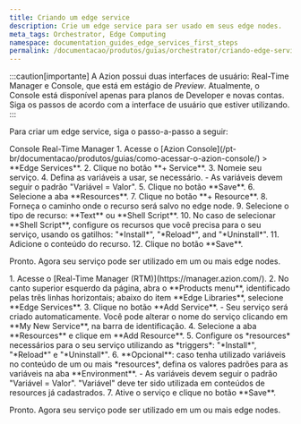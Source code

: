 ```yaml
---
title: Criando um edge service
description: Crie um edge service para ser usado em seus edge nodes.
meta_tags: Orchestrator, Edge Computing
namespace: documentation_guides_edge_services_first_steps
permalink: /documentacao/produtos/guias/orchestrator/criando-edge-service/
---
```



:::caution[importante]
A Azion possui duas interfaces de usuário: Real-Time Manager e Console, que está em estágio de *Preview*. Atualmente, o Console está disponível apenas para planos de Developer e novas contas. Siga os passos de acordo com a interface de usuário que estiver utilizando.
:::

Para criar um edge service, siga o passo-a-passo a seguir:

<Tabs client:visible>
    <Fragment slot="tab.console">Console</Fragment>
    <Fragment slot="tab.rtm">Real-Time Manager</Fragment>

<Fragment slot="panel.console">
1. Acesse o [Azion Console](/pt-br/documentacao/produtos/guias/como-acessar-o-azion-console/) > **Edge Services**.
2. Clique no botão **+ Service**.
3. Nomeie seu serviço.
4. Defina as variáveis a usar, se necessário.
    - As variáveis devem seguir o padrão "Variável = Valor".
5. Clique no botão **Save**.
6. Selecione a aba **Resources**.
7. Clique no botão **+ Resource**.
8. Forneça o caminho onde o recurso será salvo no edge node.
9. Selecione o tipo de recurso: **Text** ou **Shell Script**.
10. No caso de selecionar **Shell Script**, configure os recursos que você precisa para o seu serviço, usando os gatilhos: "*Install*", "*Reload*", and "*Uninstall*".
11. Adicione o conteúdo do recurso.
12. Clique no botão **Save**.

Pronto. Agora seu serviço pode ser utilizado em um ou mais edge nodes.
</Fragment>

<Fragment slot="panel.rtm">
1. Acesse o [Real-Time Manager (RTM)](https://manager.azion.com/).
2. No canto superior esquerdo da página, abra o **Products menu**, identificado pelas três linhas horizontais; abaixo do item **Edge Libraries**, selecione **Edge Services**.
3. Clique no botão **Add Service**.
    - Seu serviço será criado automaticamente. Você pode alterar o nome do serviço clicando em **My New Service**, na barra de identificação.
4. Selecione a aba **Resources** e clique em **Add Resource**.
5. Configure os *resources* necessários para o seu serviço utilizando as *triggers*: "*Install*", "*Reload*" e "*Uninstall*".
6. **Opcional**: caso tenha utilizado variáveis no conteúdo de um ou mais *resources*, defina os valores padrões para as variáveis na aba **Environment**. 
    - As variáveis devem seguir o padrão "Variável = Valor". "Variável" deve ter sido utilizada em conteúdos de resources já cadastrados.
7. Ative o serviço e clique no botão **Save**.

Pronto. Agora seu serviço pode ser utilizado em um ou mais edge nodes.
</Fragment>

</Tabs>